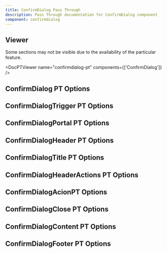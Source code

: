 ```yaml
---
title: ConfirmDialog Pass Through
description: Pass Through documentation for ConfirmDialog component
component: confirmdialog
---
```


## Viewer

Some sections may not be visible due to the availability of the particular feature.

<DocPTViewer name="confirmdialog-pt" components={['ConfirmDialog']} />

## ConfirmDialog PT Options

<DocTable name="ConfirmDialog" category="pt" />

## ConfirmDialogTrigger PT Options

<DocTable name="ConfirmDialogTrigger" category="pt" />

## ConfirmDialogPortal PT Options

<DocTable name="ConfirmDialogPortal" category="pt" />

## ConfirmDialogHeader PT Options

<DocTable name="ConfirmDialogHeader" category="pt" />

## ConfirmDialogTitle PT Options

<DocTable name="ConfirmDialogTitle" category="pt" />

## ConfirmDialogHeaderActions PT Options

<DocTable name="ConfirmDialogHeaderActions" category="pt" />

## ConfirmDialogAcionPT Options

<DocTable name="ConfirmDialogAction" category="pt" />

## ConfirmDialogClose PT Options

<DocTable name="ConfirmDialogClose" category="pt" />

## ConfirmDialogContent PT Options

<DocTable name="ConfirmDialogContent" category="pt" />

## ConfirmDialogFooter PT Options

<DocTable name="ConfirmDialogFooter" category="pt" />
